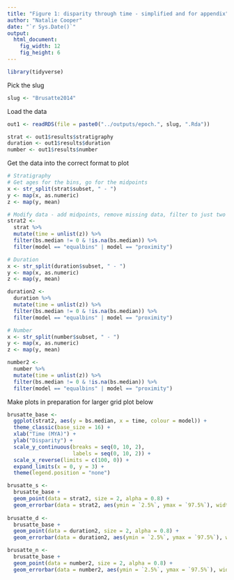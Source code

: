 ```yaml
---
title: "Figure 1: disparity through time - simplified and for appendix"
author: "Natalie Cooper"
date: "`r Sys.Date()`"
output:
  html_document:
    fig_width: 12
    fig_height: 6
---
```


```r
library(tidyverse)
```

Pick the slug

```r
slug <- "Brusatte2014"
```

Load the data 

```r
out1 <- readRDS(file = paste0("../outputs/epoch.", slug, ".Rda"))

strat <- out1$results$stratigraphy
duration <- out1$results$duration
number <- out1$results$number
```

Get the data into the correct format to plot

```r
# Stratigraphy
# Get ages for the bins, go for the midpoints
x <- str_split(strat$subset, " - ") 
y <- map(x, as.numeric)
z <- map(y, mean)

# Modify data - add midpoints, remove missing data, filter to just two models
strat2 <- 
  strat %>%
  mutate(time = unlist(z)) %>%
  filter(bs.median != 0 & !is.na(bs.median)) %>%
  filter(model == "equalbins" | model == "proximity")

# Duration
x <- str_split(duration$subset, " - ") 
y <- map(x, as.numeric)
z <- map(y, mean)

duration2 <- 
  duration %>%
  mutate(time = unlist(z)) %>%
  filter(bs.median != 0 & !is.na(bs.median)) %>%
  filter(model == "equalbins" | model == "proximity")

# Number
x <- str_split(number$subset, " - ") 
y <- map(x, as.numeric)
z <- map(y, mean)

number2 <- 
  number %>%
  mutate(time = unlist(z)) %>%
  filter(bs.median != 0 & !is.na(bs.median)) %>%
  filter(model == "equalbins" | model == "proximity")
```

Make plots in preparation for larger grid plot below

```r

brusatte_base <- 
  ggplot(strat2, aes(y = bs.median, x = time, colour = model)) +
  theme_classic(base_size = 16) + 
  xlab("Time (MYA)") + 
  ylab("Disparity") + 
  scale_y_continuous(breaks = seq(0, 10, 2), 
                     labels = seq(0, 10, 2)) +
  scale_x_reverse(limits = c(100, 0)) +
  expand_limits(x = 0, y = 3) +
  theme(legend.position = "none")

brusatte_s <- 
  brusatte_base +
  geom_point(data = strat2, size = 2, alpha = 0.8) +
  geom_errorbar(data = strat2, aes(ymin = `2.5%`, ymax = `97.5%`), width = 1, alpha = 0.8)
  
brusatte_d <- 
  brusatte_base +
  geom_point(data = duration2, size = 2, alpha = 0.8) +
  geom_errorbar(data = duration2, aes(ymin = `2.5%`, ymax = `97.5%`), width = 1, alpha = 0.8)

brusatte_n <- 
  brusatte_base +
  geom_point(data = number2, size = 2, alpha = 0.8) +
  geom_errorbar(data = number2, aes(ymin = `2.5%`, ymax = `97.5%`), width = 1, alpha = 0.8)

```

